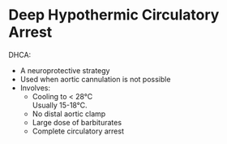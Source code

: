 # Deep Hypothermic Circulatory Arrest

DHCA:

* A neuroprotective strategy
* Used when aortic cannulation is not possible
* Involves:
	* Cooling to < 28°C  
	Usually 15-18°C.
	* No distal aortic clamp
	* Large dose of barbiturates
	* Complete circulatory arrest


